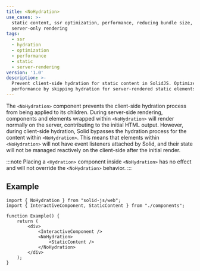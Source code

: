 ```yaml
---
title: <NoHydration>
use_cases: >-
  static content, ssr optimization, performance, reducing bundle size,
  server-only rendering
tags:
  - ssr
  - hydration
  - optimization
  - performance
  - static
  - server-rendering
version: '1.0'
description: >-
  Prevent client-side hydration for static content in SolidJS. Optimize
  performance by skipping hydration for server-rendered static elements.
---
```


The `<NoHydration>` component prevents the client-side hydration process from being applied to its children.
During server-side rendering, components and elements wrapped within `<NoHydration>` will render normally on the server, contributing to the initial HTML output.
However, during client-side hydration, Solid bypasses the hydration process for the content within `<NoHydration>`.
This means that elements within `<NoHydration>` will not have event listeners attached by Solid, and their state will not be managed reactively on the client-side after the initial render.

:::note
Placing a `<Hydration>` component inside `<NoHydration>` has no effect and will not override the `<NoHydration>` behavior.
:::

## Example

```tsx
import { NoHydration } from "solid-js/web";
import { InteractiveComponent, StaticContent } from "./components";

function Example() {
	return (
		<div>
			<InteractiveComponent />
			<NoHydration>
				<StaticContent />
			</NoHydration>
		</div>
	);
}
```

